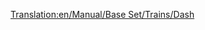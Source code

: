 [[Translation:en/Manual/Base Set/Trains/Dash]]
{{en/Manual/Base Set/Trains/Trains|Cost=£16,406 ($32,812)
|Speed=120 kph (75 mph)
|Weight=38 t
|Power=700 hp (523 kW)
|Annual=£1,066 ($2,132)
|Designed=1984
|Lifespan=15
|Capacity=80 passengers
|Description=The Dash DMU is a Diesel Multiple unit that by default comes with two units and carries passengers in much the same way as the [[en/Manual/Base Set/Trains/Manley-Morel DMU]], albeit with slightly higher speed, power and capacity.

These trains are really only suitable for light passenger transport, as they lack the power to transport heavier goods and pull more carriages.  You could add more units to increase the power and capacity (in true DMU style), but you are still limited to 75mph, so a better option would be to use [[en/Manual/Base Set/Trains/SH '125']] on the busier routers or even the [[en/Manual/Base Set/Trains/T.I.M.]] when it is invented.

A word of warning; when faster trains arrive on a large network, you may find that they get stuck behind these slower units slowing the whole network down, so you should either upgrade the whole lot, keep the DMUs on a separate section of track, or build [[en/Community/Double-Tracks]].
|Real-life=Part of a second dieselisation programme, the [http://en.wikipedia.org/wiki/British_Rail_Class_156 Class 156 'Sprinter'] (Hence the name 'Dash') was introduced in the very early nineties to replace the earlier generation of DMU (such as the aging Metro-Cammell). The mainstay of the British 'Regional Railways' local railways, these machines are still reliable units today.
}}